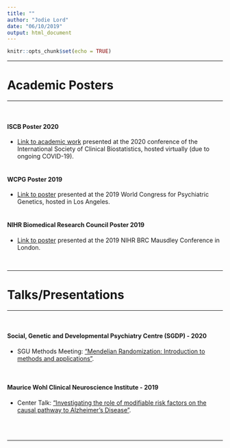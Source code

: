 ```yaml
---
title: ""
author: "Jodie Lord"
date: "06/10/2019"
output: html_document
---
```



```r
knitr::opts_chunk$set(echo = TRUE)
```

_______________________________________________________________________


# Academic Posters

_______________________________________________________________________

<br/>

#### ISCB Poster 2020

- [Link to academic work](https://jodielord.netlify.com/ISCB_poster_2020_animated.gif) presented at the 2020 conference of the International Society of Clinical Biostatistics, hosted virtually (due to ongoing COVID-19).
<br/>
<br/>


#### WCPG Poster 2019

- [Link to poster](https://jodielord.netlify.com/WCPG2019_JodieLord.pdf) presented at the 2019 World Congress for Psychiatric Genetics, hosted in Los Angeles.
<br/>
<br/>

#### NIHR Biomedical Research Council Poster 2019

- [Link to poster](https://jodielord.netlify.com/JL_BRC_Poster2019.pdf) presented at the 2019 NIHR BRC Mausdley Conference in London.

<br/>

_______________________________________________________________________


# Talks/Presentations

_______________________________________________________________________

<br/>


#### Social, Genetic and Developmental Psychiatry Centre (SGDP) - 2020

- SGU Methods Meeting:
["Mendelian Randomization: Introduction to methods and applications"](https://jodielord.netlify.com/methods_meeting_MR_JL_2020.pdf).

<br/>

#### Maurice Wohl Clinical Neuroscience Institute - 2019

- Center Talk:
["Investigating the role of modifiable risk factors on the causal pathway to Alzheimer's Disease"](https://jodielord.netlify.com/JodieLord_MWCNI_2019.pdf).


<br/>
<br/>

____________

<br/>
